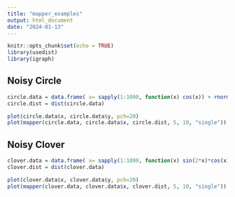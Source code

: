```yaml
---
title: "mapper_examples"
output: html_document
date: "2024-01-13"
---
```


```r
knitr::opts_chunk$set(echo = TRUE)
library(usedist)
library(igraph)
```

## Noisy Circle

```r
circle.data = data.frame( x= sapply(1:1000, function(x) cos(x)) + rnorm(100, 500, .03), y = sapply(1:1000, function(x) sin(x)) + rnorm(100, 0, 0.03))
circle.dist = dist(circle.data)

plot(circle.data$x, circle.data$y, pch=20)
plot(mapper(circle.data, circle.data$x, circle.dist, 5, 10, "single"))
```

## Noisy Clover

```r
clover.data = data.frame( x= sapply(1:1000, function(x) sin(2*x)*cos(x)) + rnorm(100, 500, .03), y = sapply(1:1000, function(x) sin(2*x)*sin(x)) + rnorm(100, 0, 0.03))
clover.dist = dist(clover.data)

plot(clover.data$x, clover.data$y, pch=20)
plot(mapper(clover.data, clover.data$x, clover.dist, 5, 10, "single"))
```
